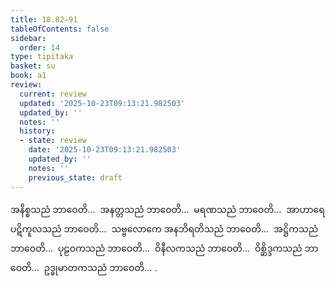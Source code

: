 ```yaml
---
title: 18.82–91
tableOfContents: false
sidebar:
  order: 14
type: tipitaka
basket: su
book: a1
review:
  current: review
  updated: '2025-10-23T09:13:21.982503'
  updated_by: ''
  notes: ''
  history:
  - state: review
    date: '2025-10-23T09:13:21.982503'
    updated_by: ''
    notes: ''
    previous_state: draft
---
```



<ReviewStatus review={frontmatter.review} showDetails={true} />

<HypothesisAnnotation frontmatter={frontmatter} />

<DynamicBreadcrumb />

<Division number="463–472" book="a1" e="ch" v="15">

<Paragraph number="453" book="a1">
အနိစ္စသညံ ဘာဝေတိ…  အနတ္တသညံ ဘာဝေတိ…  မရဏသညံ ဘာဝေတိ…  အာဟာရေ ပဋိကူလသညံ ဘာဝေတိ…  သဗ္ဗလောကေ အနဘိရတိသညံ ဘာဝေတိ…  အဋ္ဌိကသညံ ဘာဝေတိ…  ပုဠဝကသညံ ဘာဝေတိ…  ဝိနီလကသညံ ဘာဝေတိ…  ဝိစ္ဆိဒ္ဒကသညံ ဘာဝေတိ…  ဥဒ္ဓုမာတကသညံ ဘာဝေတိ… .
</Paragraph>
</Division>